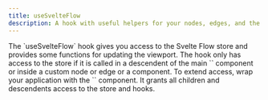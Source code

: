 ```yaml
---
title: useSvelteFlow
description: A hook with useful helpers for your nodes, edges, and the viewport
---
```




<ExampleLayout>
The `useSvelteFlow` hook gives you access to the Svelte Flow store and provides some functions for updating the viewport. The hook only has access to the store if it is called in a descendent of the main `<SvelteFlow />` component or inside a custom node or edge or a component.
To extend access, wrap your application with the `<SvelteFlowProvider />` component. It grants all children and descendents access to the store and hooks.

<RemoteCodeViewer
  route="examples/misc/use-svelte-flow"
  framework="svelte"
  activeFile="Flow.svelte"
/>

</ExampleLayout>
